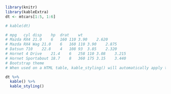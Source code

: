 ```r

library(knitr)
library(kableExtra)
dt <- mtcars[1:5, 1:6]

# kable(dt)

# mpg	cyl	disp	hp	drat	wt
# Mazda RX4	21.0	6	160	110	3.90	2.620
# Mazda RX4 Wag	21.0	6	160	110	3.90	2.875
# Datsun 710	22.8	4	108	93	3.85	2.320
# Hornet 4 Drive	21.4	6	258	110	3.08	3.215
# Hornet Sportabout	18.7	8	360	175	3.15	3.440
# Bootstrap theme
# When used on a HTML table, kable_styling() will automatically apply twitter bootstrap theme to the table. Now it should looks the same as the original pandoc output (the one when you don’t specify format in kable()) but this time, you are controlling it.

dt %>%
  kable() %>%
  kable_styling()

```
